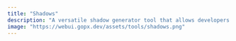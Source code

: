 ```yaml
---
title: "Shadows"
description: "A versatile shadow generator tool that allows developers to easily create, customize, and copy CSS shadow effects."
image: "https://webui.gopx.dev/assets/tools/shadows.png"
---
```



<PageHeader
  title="Shadows"
  heading="Flexible and Customizable Shadow Creation Tool for Developers"
  description="An intuitive tool for generating and customizing CSS shadow effects with ease. Design your shadows and copy the code effortlessly."
/>

<br />

<ShadowGenerator />

